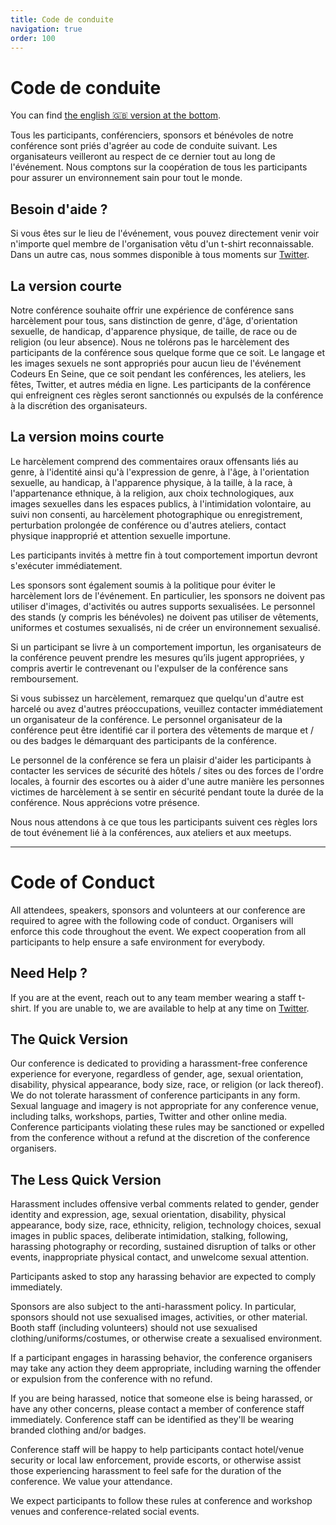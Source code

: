 ```yaml
---
title: Code de conduite
navigation: true
order: 100
---
```


# Code de conduite

You can find [the english 🇬🇧 version at the bottom](#code-of-conduct).

Tous les participants, conférenciers, sponsors et bénévoles de notre conférence
sont priés d'agréer au code de conduite suivant. Les organisateurs veilleront au
respect de ce dernier tout au long de l'événement. Nous comptons sur la
coopération de tous les participants pour assurer un environnement sain pour
tout le monde.

## Besoin d'aide ?

Si vous êtes sur le lieu de l'événement, vous pouvez directement venir voir
n'importe quel membre de l'organisation vêtu d'un t-shirt reconnaissable. Dans
un autre cas, nous sommes disponible à tous moments sur
[Twitter](https://twitter.com/codeursenseine).

## La version courte

Notre conférence souhaite offrir une expérience de conférence sans
harcèlement pour tous, sans distinction de genre, d'âge, d'orientation
sexuelle, de handicap, d'apparence physique, de taille, de race ou de
religion (ou leur absence). Nous ne tolérons pas le harcèlement des
participants de la conférence sous quelque forme que ce soit. Le langage
et les images sexuels ne sont appropriés pour aucun lieu de l'événement
Codeurs En Seine, que ce soit pendant les conférences, les ateliers, les
fêtes, Twitter, et autres média en ligne. Les participants de la
conférence qui enfreignent ces règles seront sanctionnés ou expulsés de
la conférence à la discrétion des organisateurs.

## La version moins courte

Le harcèlement comprend des commentaires oraux offensants liés au genre,
à l'identité ainsi qu'à l'expression de genre, à l'âge, à l'orientation
sexuelle, au handicap, à l'apparence physique, à la taille, à la race, à
l'appartenance ethnique, à la religion, aux choix technologiques, aux
images sexuelles dans les espaces publics, à l'intimidation volontaire,
au suivi non consenti, au harcèlement photographique ou enregistrement,
perturbation prolongée de conférence ou d'autres ateliers, contact
physique inapproprié et attention sexuelle importune.

Les participants invités à mettre fin à tout comportement importun
devront s'exécuter immédiatement.

Les sponsors sont également soumis à la politique pour éviter le
harcèlement lors de l'événement. En particulier, les sponsors ne doivent
pas utiliser d'images, d'activités ou autres supports sexualisées. Le
personnel des stands (y compris les bénévoles) ne doivent pas utiliser
de vêtements, uniformes et costumes sexualisés, ni de créer un
environnement sexualisé.

Si un participant se livre à un comportement importun, les organisateurs
de la conférence peuvent prendre les mesures qu’ils jugent appropriées,
y compris avertir le contrevenant ou l'expulser de la conférence sans
remboursement.

Si vous subissez un harcèlement, remarquez que quelqu'un d'autre est
harcelé ou avez d'autres préoccupations, veuillez contacter
immédiatement un organisateur de la conférence. Le personnel
organisateur de la conférence peut être identifié car il portera des
vêtements de marque et / ou des badges le démarquant des participants de
la conférence.

Le personnel de la conférence se fera un plaisir d'aider les
participants à contacter les services de sécurité des hôtels / sites ou
des forces de l'ordre locales, à fournir des escortes ou à aider d'une
autre manière les personnes victimes de harcèlement à se sentir en
sécurité pendant toute la durée de la conférence. Nous apprécions votre
présence.

Nous nous attendons à ce que tous les participants suivent ces règles
lors de tout événement lié à la conférences, aux ateliers et aux
meetups.

---

# Code of Conduct

All attendees, speakers, sponsors and volunteers at our conference are
required to agree with the following code of conduct. Organisers will
enforce this code throughout the event. We expect cooperation from all
participants to help ensure a safe environment for everybody.

## Need Help ?

If you are at the event, reach out to any team member wearing a staff
t-shirt. If you are unable to, we are available to help at any time on
[Twitter](https://twitter.com/codeursenseine).

## The Quick Version

Our conference is dedicated to providing a harassment-free conference
experience for everyone, regardless of gender, age, sexual orientation,
disability, physical appearance, body size, race, or religion (or lack
thereof). We do not tolerate harassment of conference participants in
any form. Sexual language and imagery is not appropriate for any
conference venue, including talks, workshops, parties, Twitter and other
online media. Conference participants violating these rules may be
sanctioned or expelled from the conference without a refund at the
discretion of the conference organisers.

## The Less Quick Version

Harassment includes offensive verbal comments related to gender, gender
identity and expression, age, sexual orientation, disability, physical
appearance, body size, race, ethnicity, religion, technology choices,
sexual images in public spaces, deliberate intimidation, stalking,
following, harassing photography or recording, sustained disruption of
talks or other events, inappropriate physical contact, and unwelcome
sexual attention.

Participants asked to stop any harassing behavior are expected to comply
immediately.

Sponsors are also subject to the anti-harassment policy. In particular,
sponsors should not use sexualised images, activities, or other
material. Booth staff (including volunteers) should not use sexualised
clothing/uniforms/costumes, or otherwise create a sexualised
environment.

If a participant engages in harassing behavior, the conference
organisers may take any action they deem appropriate, including warning
the offender or expulsion from the conference with no refund.

If you are being harassed, notice that someone else is being harassed,
or have any other concerns, please contact a member of conference staff
immediately. Conference staff can be identified as they'll be wearing
branded clothing and/or badges.

Conference staff will be happy to help participants contact hotel/venue
security or local law enforcement, provide escorts, or otherwise assist
those experiencing harassment to feel safe for the duration of the
conference. We value your attendance.

We expect participants to follow these rules at conference and workshop
venues and conference-related social events.
